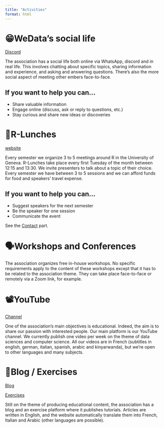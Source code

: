 ```yaml
---
title: "Activities"
format: html
---
```


# 😁WeData’s social life

[Discord](https://discord.gg/HSaVUsq8YD)

The association has a social life both online via WhatsApp, discord and in real life. This involves chatting about specific topics, sharing information and experience, and asking and answering questions. There's also the more social aspect of meeting other embers face-to-face.

## If you want to help you can…

- Share valuable information
- Engage online (discuss, ask or reply to questions, etc.)
- Stay curious and share new ideas or discoveries

# 🥪R-Lunches

[website](http://use-r-carlvogt.github.io/prochains-lunchs/)

Every semester we organize 3 to 5 meetings around R in the University of Geneva. R-Lunches take place every first Tuesday of the month between 12:15 and 13:30. We invite presenters to talk about a topic of their choice. Every semester we have between 3 to 5 sessions and we can afford funds for food and speakers’ travel expense.

## If you want to help you can…

- Suggest speakers for the next semester
- Be the speaker for one session
- Communicate the event

See the [Contact](https://wedata.ch/contact.html) part. 

# 🗣️Workshops and Conferences

The association organizes free in-house workshops. No specific requirements apply to the content of these workshops except that it has to be related to the association theme. They can take place face-to-face or remotely via a Zoom link, for example.

# 📽️YouTube

[Channel](https://www.youtube.com/@wedata_unige)

One of the association's main objectives is educational. Indeed, the aim is to share our passion with interested people. Our main platform is our YouTube channel. We currently publish one video per week on the theme of data sciences and computer science. All our videos are in French (subtitles in english, german, italian, spanish, arabic and kinyarwanda), but we're open to other languages and many subjects.

# 📝Blog / Exercises

[Blog](https://wedata.ch/blog.html)

[Exercises](https://we-data-ch.github.io/wedata-ultimate-r-exercises/)

Still on the theme of producing educational content, the association has a blog and an exercise platform where it publishes tutorials. Articles are written in English, and the website automatically translate them into French, Italian and Arabic (other languages are possible).
